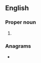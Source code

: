 ==English==

===Proper noun===
{{en-proper noun}}

# {{initialism of|{{w|International Boxing Federation}}|lang=en}}

===Anagrams===
* {{anagrams|en|BFI|FBI|FIB|fib}}